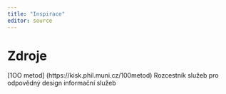 ```yaml
---
title: "Inspirace"
editor: source
---
```


# Zdroje

[1OO metod] (https://kisk.phil.muni.cz/100metod) Rozcestník služeb pro odpovědný design informační služeb


